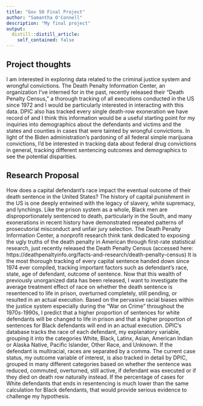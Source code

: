 ```yaml
---
title: "Gov 50 Final Project"
author: "Samantha O'Connell"
description: "My final project"
output:
  distill::distill_article:
    self_contained: false
---
```




## Project thoughts

I am interested in exploring data related to the criminal justice system and wrongful convictions. The Death Penalty Information Center, an organization I've interned for in the past, recently released their "Death Penalty Census," a thorough tracking of all executions conducted in the US since 1972 and I would be particularly interested in interacting with this data. DPIC also has tracked every single death-row exoneration we have record of and I think this information would be a useful starting point for my inquiries into demographics about the defendants and victims and the states and counties in cases that were tainted by wrongful convictions. In light of the Biden administration's pardoning of all federal simple marijuana convictions, I'd be interested in tracking data about federal drug convictions in general, tracking different sentencing outcomes and demographics to see the potential disparities.


## Research Proposal

How does a capital defendant's race impact the eventual outcome of their death sentence in the United States? The history of capital punishment in the US is one deeply entwined with the legacy of slavery, white supremacy, and lynchings. Like the prison system as a whole, Black men are disproportionately sentenced to death, particularly in the South, and many exonerations in recent history have demonstrated repeated patterns of prosecutorial misconduct and unfair  jury selection. The Death Penalty Information Center, a nonprofit research think tank dedicated to exposing the ugly truths of the death penalty in American through first-rate statistical research, just recently released the Death Penalty Census (accessed here: https://deathpenaltyinfo.org/facts-and-research/death-penalty-census) It is the most thorough tracking of every capital sentence handed down since 1974 ever compiled, tracking important factors such as defendant's race, state, age of defendant, outcome of sentence. Now that this wealth of previously unorganized data has been released, I want to investigate the average treatment effect of race on whether the death sentence is resentenced to life in prison, overturned completely, still pending, or resulted in an actual execution. Based on the pervasive racial biases within the justice system especially during the "War on Crime" throughout the 1970s-1990s, I predict that a higher proportion of sentences for white defendants will be changed to life in prison and that a higher proportion of sentences for Black defendants will end in an actual execution. DPIC's database tracks the race of each defendant, my explanatory variable, grouping it into the categories White, Black, Latinx, Asian, American Indian or Alaska Native, Pacific Islander, Other Race, and Unknown. If the defendant is multiracial, races are separated by a comma. The current case status, my outcome variable of interest, is also tracked in detail by DPIC, grouped in many different categories based on whether the sentence was reduced, commuted, overturned, still active, if defendant was executed or if they died on death row naturally instead. If the percentage of cases for White defendants that ends in resentencing is much lower than the same calculation for Black defendants, that would provide serious evidence to challenge my hypothesis. 

